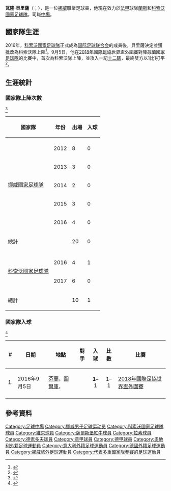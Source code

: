 {{noteTA|G1=football|G2=uefa
|1=zh-cn:马尔默; zh-tw:馬爾摩; zh-hk:馬模;
|2=zh-hans:瓦隆·贝里沙;zh-hk:華倫·貝利沙;zh-tw:瓦隆·貝里薩;
|3=zh-hans:贝里沙;zh-hk:貝利沙;zh-tw:貝里薩;
}}
{{Infobox football biography
|name           = 瓦隆·貝里薩<br />Valon Beriša 
|image          = File:FC Admira Wacker Mödling vs. FC Red Bull Salzburg 2018-04-15 (056).jpg
|image_size     = 300
|caption        = 2018年，為[[薩爾斯堡紅牛足球俱樂部|薩爾斯堡紅牛]]上陣時的貝里薩
|fullname       = Valon Beriša
|birth_date     = {{birth date and age|1993|2|7|df=y}}
|birth_place    = 瑞典[[马尔默|马尔默]]
| height = 1.78 m
|position       = [[中場|中場]]
| currentclub = [[蘭斯體育會|蘭斯]]
| clubnumber = 14
|youthyears1    = 1998–2009 |youthclubs1 = Egersunds IK
|years1         = 2008–2009 |clubs1 = Egersunds IK                  |caps1 = 31  |goals1 = 11
|years2         = 2010–2012 |clubs2 = [[維京足球會|維京]]                       |caps2 = 56  |goals2 = 4
|years3         = 2012–2018 |clubs3 = [[薩爾斯堡紅牛足球俱樂部|薩爾斯堡紅牛]] |caps3 = 165 |goals3 = 31
| years4 = 2018–2020
| clubs4 = [[拉素體育會|拉素]]
| caps4 = 11
| goals4 = 0
| years5 = 2020
| clubs5 = → [[福尔图娜杜塞尔多夫|杜塞尔多夫]] (租借)
| caps5 = 13
| goals5 = 0
| years6 = 2020–
| clubs6 = [[蘭斯體育會|蘭斯]]
| caps6 = 12
| goals6 = 0
|nationalyears1 = 2010 |nationalteam1 = 挪威 U15 |nationalcaps1 = 4 |nationalgoals1 = 0
|nationalyears2 = 2009 |nationalteam2 = {{link-en|挪威16歲以下國家足球隊|Norway national under-16 football team|挪威 U16}} |nationalcaps2 = 10 |nationalgoals2 = 2
|nationalyears3 = 2010 |nationalteam3 = {{link-en|挪威17歲以下國家足球隊|Norway national under-17 football team|挪威 U17}} |nationalcaps3 = 8 |nationalgoals3 = 0
|nationalyears4 = 2010 |nationalteam4 = {{link-en|挪威18歲以下國家足球隊|Norway national under-18 football team|挪威 U18}} |nationalcaps4 = 7 |nationalgoals4 = 0
|nationalyears5 = 2011 |nationalteam5 = {{link-en|挪威19歲以下國家足球隊|Norway national under-19 football team|挪威 U19}} |nationalcaps5 = 8 |nationalgoals5 = 0
|nationalyears6 = 2011–2014 |nationalteam6 = [[挪威21歲以下國家足球隊|挪威 U21]] |nationalcaps6 = 18 |nationalgoals6 = 3
|nationalyears7 = 2013 |nationalteam7 = 挪威 U23 |nationalcaps7 = 1 |nationalgoals7 = 1
|nationalyears8 = 2012–2016 |nationalteam8 = [[挪威國家足球隊|挪威]] |nationalcaps8 = 20 |nationalgoals8 = 0
|nationalyears9 = 2016–|nationalteam9 = [[科索沃國家足球隊|科索沃]] |nationalcaps9 = 10 |nationalgoals9 = 1
| club-update   = 2018-09-30
|nationalteam-update = 2017-11-13
}}

'''瓦隆·貝里薩'''（{{lang-no|Valon Beriša}}；{{bd|1993年|2月7日}}），是一位[[挪威|挪威]]職業足球員，他現在效力於[[法国足球甲级联赛|法甲]]球隊[[蘭斯體育會|蘭斯]]和[[科索沃國家足球隊|科索沃國家足球隊]]。司職[[中場|中場]]。

== 國家隊生涯 ==
2016年，[[科索沃國家足球隊|科索沃國家足球隊]]正式成為[[国际足球联合会|国际足球联合会]]的成員後，貝里薩決定並獲批改為科索沃隊上陣<ref>{{cite web|title=World Cup 2018: Kosovo get Fifa clearance for six players on matchday|url=https://www.bbc.com/sport/football/37270096|publisher=BBC Sport|accessdate=2016-09-06|date=2016-09-05|language=en|archive-date=2019-05-31|archive-url=https://web.archive.org/web/20190531003141/https://www.bbc.com/sport/football/37270096|dead-url=no}}</ref>。9月5日，他在[[2018年國際足協世界盃外圍賽_–_歐洲區I組|2018年國際足協世界盃外圍賽]]對陣[[芬蘭國家足球隊|芬蘭國家足球隊]]的比賽中，首次為科索沃隊上陣，並攻入一記[[十二碼|十二碼]]，最終雙方以1比1打平<ref>{{cite web|title=Finland 1 Kosovo 1|url=https://www.bbc.com/sport/football/37211482|publisher=BBC Sport|accessdate=2016-09-06|date=2016-09-05|language=en|archive-date=2021-01-14|archive-url=https://web.archive.org/web/20210114214542/https://www.bbc.com/sport/football/37211482|dead-url=no}}</ref>。

== 生涯統計 ==
=== 國家隊上陣次數 ===
{{Asof|2017|10|09}}<ref>{{cite web|title=Valon Berisha|url=https://eu-football.info/_player.php?id=27673|website=EU-football.info|access-date=2018-06-26|archive-date=2020-10-26|archive-url=https://web.archive.org/web/20201026195006/https://eu-football.info/_player.php?id=27673|dead-url=no}}</ref>
{| class="wikitable" style="text-align:center"
|-
!國家隊!!年份!!出場!!入球
|-
|rowspan="6"|[[挪威國家足球隊|挪威國家足球隊]]
|-
|2012||8||0
|-
|2013||3||0
|-
|2014||2||0
|-
|2015||3||0
|-
|2016||4||0
|-
!colspan="2"|總計||20||0
|-
|rowspan="3"|[[科索沃國家足球隊|科索沃國家足球隊]]
|-
|2016||4||1
|-
|2017||6||0
|-
!colspan="2"|總計||10||1
|}
=== 國家隊入球 ===
{{Asof|2016|09|05}}<ref name="NFT Stats">{{NFT player|id=46277|name=Valon Berisha|accessdate= 2016-09-05}}</ref>
{| class="wikitable" style="font-size:100%;"
! # !! 日期 !! 地點 !! 對手 !! 入球 !! 比數 !! 比賽
|-
| 1. || 2016年9月5日 || [[芬蘭|芬蘭]]，[[圖爾庫|圖爾庫]]，{{link-en|維里塔斯體育場|Veritas Stadion}} || {{fb|FIN}} || <center>'''1'''–1</center> || <center>1–1</center> || [[2018年國際足協世界盃外圍賽_–_歐洲區I組|2018年國際足協世界盃外圍賽]]
|-
|}

== 參考資料 ==
{{Reflist|2}}

{{兰斯球员名单}}
{{DEFAULTSORT:Berisha, Valon}}
[[Category:足球中場|Category:足球中場]]
[[Category:挪威男子足球运动员|Category:挪威男子足球运动员]]
[[Category:科索沃國家足球隊球員|Category:科索沃國家足球隊球員]]
[[Category:維京球員|Category:維京球員]]
[[Category:薩爾斯堡紅牛球員|Category:薩爾斯堡紅牛球員]]
[[Category:拉素球員|Category:拉素球員]]
[[Category:德素多夫球員|Category:德素多夫球員]]
[[Category:意甲球員|Category:意甲球員]]
[[Category:德甲球員|Category:德甲球員]]
[[Category:奧地利外籍足球運動員|Category:奧地利外籍足球運動員]]
[[Category:意大利外籍足球運動員|Category:意大利外籍足球運動員]]
[[Category:德國外籍足球運動員|Category:德國外籍足球運動員]]
[[Category:挪威旅外足球運動員|Category:挪威旅外足球運動員]]
[[Category:代表多重國家隊參賽的足球運動員|Category:代表多重國家隊參賽的足球運動員]]